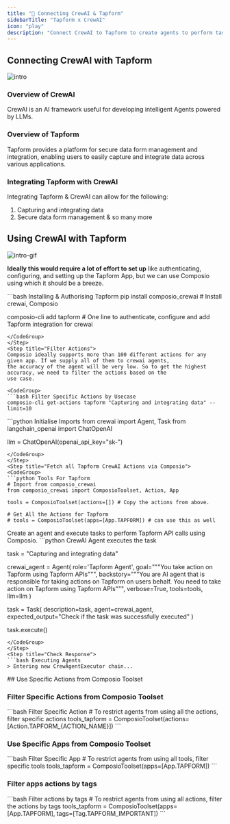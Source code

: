 ```yaml
---
title: "🚀 Connecting CrewAI & Tapform"
sidebarTitle: "Tapform x CrewAI"
icon: "play"
description: "Connect CrewAI to Tapform to create agents to perform tasks using natural language"
---
```


## Connecting CrewAI with Tapform
![intro](/media/intro.jpg)

### Overview of CrewAI

CrewAI is an AI framework useful for developing intelligent Agents powered by LLMs.

### Overview of Tapform

Tapform provides a platform for secure data form management and integration, enabling users to easily capture and integrate data across various applications.

### Integrating Tapform with CrewAI

Integrating Tapform & CrewAI can allow for the following:

1. Capturing and integrating data
2. Secure data form management
& so many more

## Using CrewAI with Tapform
![intro-gif](/media/intro.gif)
<Steps>
<Step title="Setting Up the Environment">

**Ideally this would require a lot of effort to set up** like authenticating, configuring, and setting up the Tapform App, but we can use Composio using which it should be a breeze.

<CodeGroup>
```bash Installing & Authorising Tapform
pip install composio_crewai # Install crewai, Composio 

composio-cli add tapform # One line to authenticate, configure and add Tapform integration for crewai
```
</CodeGroup>
</Step>
<Step title="Filter Actions">
Composio ideally supports more than 100 different actions for any given app. If we supply all of them to crewai agents, 
the accuracy of the agent will be very low. So to get the highest accuracy, we need to filter the actions based on the 
use case.

<CodeGroup>
```bash Filter Specific Actions by Usecase
composio-cli get-actions tapform "Capturing and integrating data" --limit=10
```
</CodeGroup>

</Step>
<Step title="Import Base Packages">

<CodeGroup>
```python Initialise Imports
from crewai import Agent, Task
from langchain_openai import ChatOpenAI

llm = ChatOpenAI(openai_api_key="sk-<OPENAI KEY>")
```
</CodeGroup>
</Step>
<Step title="Fetch all Tapform CrewAI Actions via Composio">
<CodeGroup>
```python Tools For Tapform
# Import from composio_crewai
from composio_crewai import ComposioToolset, Action, App

tools = ComposioToolset(actions=[]) # Copy the actions from above. 

# Get All the Actions for Tapform
# tools = ComposioToolset(apps=[App.TAPFORM]) # can use this as well
```
</CodeGroup>
</Step>
<Step title="Execute the Agent">
Create an agent and execute tasks to perform Tapform API calls using Composio. 
<CodeGroup>
```python CrewAI Agent executes the task

task = "Capturing and integrating data"

crewai_agent = Agent(
    role='Tapform Agent',
    goal="""You take action on Tapform using Tapform APIs""",
    backstory="""You are AI agent that is responsible for taking actions on Tapform on users behalf. You need to take action on Tapform using Tapform APIs""",
    verbose=True,
    tools=tools,
    llm=llm
)

task = Task(
    description=task,
    agent=crewai_agent,
    expected_output="Check if the task was successfully executed"
)

task.execute()
```
</CodeGroup>
</Step>
<Step title="Check Response">
```bash Executing Agents
> Entering new CrewAgentExecutor chain...
```
</Step>
</Steps>
## Use Specific Actions from Composio Toolset

### Filter Specific Actions from Composio Toolset

<CodeGroup>
```bash Filter Specific Action
# To restrict agents from using all the actions, filter specific actions
tools_tapform = ComposioToolset(actions=[Action.TAPFORM_{ACTION_NAME}])
```
</CodeGroup>

### Use Specific Apps from Composio Toolset
<CodeGroup>
```bash Filter Specific App
# To restrict agents from using all tools, filter specific tools
tools_tapform = ComposioToolset(apps=[App.TAPFORM])
```
</CodeGroup>

### Filter apps actions by tags 
<CodeGroup>
```bash Filter actions by tags
# To restrict agents from using all actions, filter the actions by tags
tools_tapform = ComposioToolset(apps=[App.TAPFORM], tags=[Tag.TAPFORM_IMPORTANT])
```
</CodeGroup>